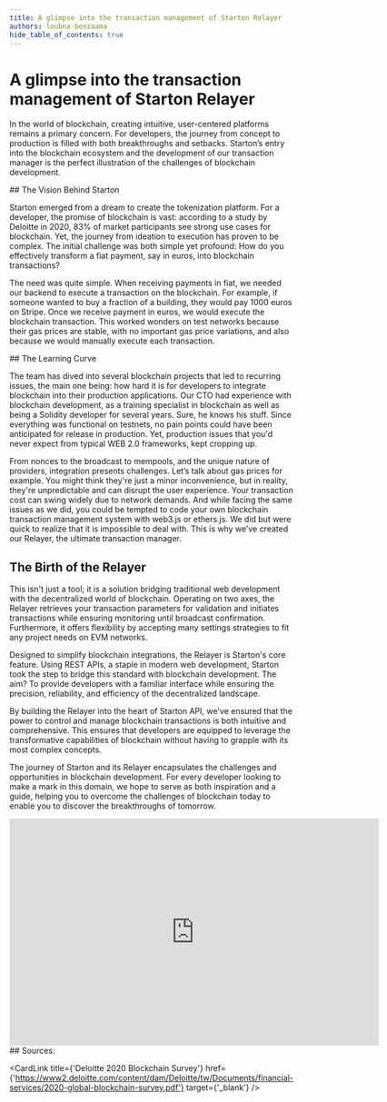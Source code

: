 ```yaml
---
title: A glimpse into the transaction management of Starton Relayer
authors: loubna-benzaama
hide_table_of_contents: true
---
```


# A glimpse into the transaction management of Starton Relayer

In the world of blockchain, creating intuitive, user-centered platforms remains a primary concern. For developers, the journey from concept to production is filled with both breakthroughs and setbacks. Starton’s entry into the blockchain ecosystem and the development of our transaction manager is the perfect illustration of the challenges of blockchain development.

<StepSection>
## The Vision Behind Starton

Starton emerged from a dream to create the tokenization platform. For a developer, the promise of blockchain is vast: according to a study by Deloitte in 2020, 83% of market participants see strong use cases for blockchain. Yet, the journey from ideation to execution has proven to be complex. The initial challenge was both simple yet profound: How do you effectively transform a fiat payment, say in euros, into blockchain transactions?

The need was quite simple. When receiving payments in fiat, we needed our backend to execute a transaction on the blockchain. For example, if someone wanted to buy a fraction of a building, they would pay 1000 euros on Stripe. Once we receive payment in euros, we would execute the blockchain transaction. This worked wonders on test networks because their gas prices are stable, with no important gas price variations, and also because we would manually execute each transaction.
</StepSection>

<StepSection>
## The Learning Curve

The team has dived into several blockchain projects that led to recurring issues, the main one being: how hard it is for developers to integrate blockchain into their production applications. Our CTO had experience with blockchain development, as a training specialist in blockchain as well as being a Solidity developer for several years. Sure, he knows his stuff. Since everything was functional on testnets, no pain points could have been anticipated for release in production. Yet, production issues that you'd never expect from typical WEB 2.0 frameworks, kept cropping up.

From nonces to the broadcast to mempools, and the unique nature of providers, integration presents challenges. Let’s talk about gas prices for example. You might think they're just a minor inconvenience, but in reality, they're unpredictable and can disrupt the user experience. Your transaction cost can swing widely due to network demands. And while facing the same issues as we did, you could be tempted to code your own blockchain transaction management system with web3.js or ethers.js. We did but were quick to realize that it is impossible to deal with. This is why we’ve created our Relayer, the ultimate transaction manager.

## The Birth of the Relayer

This isn't just a tool; it is a solution bridging traditional web development with the decentralized world of blockchain. Operating on two axes, the Relayer retrieves your transaction parameters for validation and initiates transactions while ensuring monitoring until broadcast confirmation. Furthermore, it offers flexibility by accepting many settings strategies to fit any project needs on EVM networks.

Designed to simplify blockchain integrations, the Relayer is Starton's core feature. Using REST APIs, a staple in modern web development, Starton took the step to bridge this standard with blockchain development. The aim? To provide developers with a familiar interface while ensuring the precision, reliability, and efficiency of the decentralized landscape.

By building the Relayer into the heart of Starton API, we've ensured that the power to control and manage blockchain transactions is both intuitive and comprehensive. This ensures that developers are equipped to leverage the transformative capabilities of blockchain without having to grapple with its most complex concepts.

The journey of Starton and its Relayer encapsulates the challenges and opportunities in blockchain development. For every developer looking to make a mark in this domain, we hope to serve as both inspiration and a guide, helping you to overcome the challenges of blockchain today to enable you to discover the breakthroughs of tomorrow.

<iframe width="650" height="400" src="https://www.youtube.com/embed/51zIBIPiTW8?si=W-mTc6fXs4gG8U26" title="YouTube video player" frameborder="0" allow="accelerometer; autoplay; clipboard-write; encrypted-media; gyroscope; picture-in-picture; web-share" allowfullscreen></iframe>

<br/>
</StepSection>

<StepSection>
## Sources:

<CardLink title={'Deloitte 2020 Blockchain Survey'} href={'https://www2.deloitte.com/content/dam/Deloitte/tw/Documents/financial-services/2020-global-blockchain-survey.pdf'} target={'_blank'} />
</StepSection>
